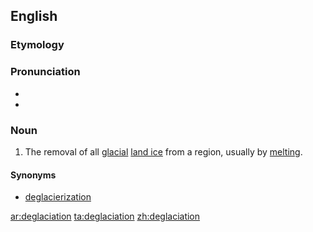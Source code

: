 ==English==

===Etymology===

{{prefix|de|glaciation}}

===Pronunciation===

* {{IPA|diɡleɪʃiˈeɪʃən}}
* {{rhymes|eɪʃən}}

===Noun===
{{en-noun}}

# {{context|climatology|paleontology}} The removal of all [[glacial]] [[land ice]] from a region, usually by [[melting]].

====Synonyms====
* [[deglacierization]]

[[ar:deglaciation]]
[[ta:deglaciation]]
[[zh:deglaciation]]